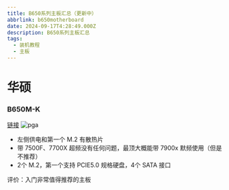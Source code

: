 ```yaml
---
title: B650系列主板汇总（更新中）
abbrlink: b650motherboard
date: 2024-09-17T4:28:49.000Z
description: B650系列主板汇总
tags:
  - 装机教程
  - 主板
---
```



# 华硕
### B650M-K
[链接](https://www.asus.com.cn/motherboards-components/motherboards/prime/prime-b650m-k/)
<Image src={asusb650mk} alt="pga" loading="asusb650mk" />
* 左侧供电和第一个 M.2 有散热片
* 带 7500F、7700X 超频没有任何问题，最顶大概能带 7900x 默频使用（但是不推荐）
* 2个 M.2，第一个支持 PCIE5.0 规格硬盘，4个 SATA 接口

评价：入门非常值得推荐的主板